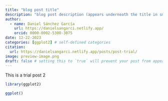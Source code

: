 ```yaml
---
title: "blog post title"
description: "blog post description (appears underneath the title in smaller text) which is included on the listing page"
author:
  - name: Daniel Sánchez García
    url: https://danielsangarci.netlify.app/
    orcid: 0000-0002-5300-3075
date: 12-22-2023
categories: [ggplot2] # self-defined categories
citation: 
  url: https://danielsangarci.netlify.app/posts/post-trial/ 
image: preview-image.png
draft: false # setting this to `true` will prevent your post from appearing on your listing page until you're ready!
---
```


This is a trial post 2

``` r
library(ggplot2)

ggplot()
```
